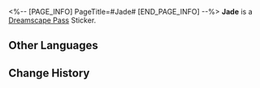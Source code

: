 <%-- [PAGE_INFO]
PageTitle=#Jade#
[END_PAGE_INFO] --%>
{{Stub|Location information}}
{{Item Infobox
|id          = 225007
|image       = Dreamscape Pass Sticker Jade.png
|type        = Dreamscape Pass Sticker
|type2       = Ashes to Ashes, Dust to Dust Stickers
|invCategory = 
|rarity      = 4
|effect      = 
|description = Digital stickers that can be used to decorate the pages of the Dreamtour Handbook. They come in many different styles.
|source1     = [[Unlocked by Default]]
}}
{{Description|At the next stop, there will also be many wishes waiting to be fulfilled.}}
'''Jade''' is a [[Dreamscape Pass]] Sticker.

==Other Languages==
{{Other Languages
|en   = Jade
|zhs  = 翡翠
|zht  = 翡翠
|ja   = ジェイド
|ko   = 제이드
|es   = Jade
|fr   = Jade
|ru   = Яшма
|th   = Jade
|vi   = Jade
|de   = Jade
|id   = Jade
|pt   = Jade
}}

==Change History==
{{Change History|2.3}}